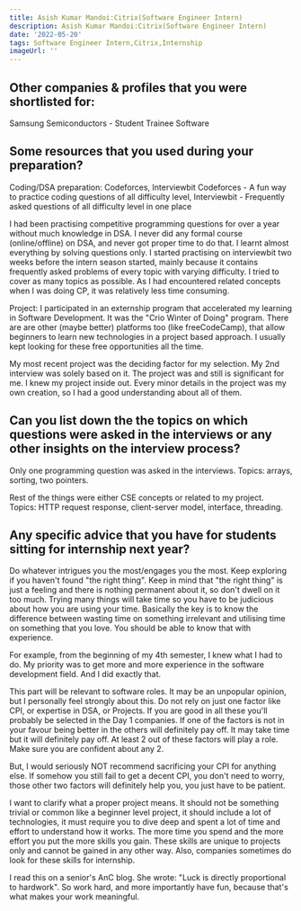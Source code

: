 ```yaml
---
title: Asish Kumar Mandoi:Citrix(Software Engineer Intern)
description: Asish Kumar Mandoi:Citrix(Software Engineer Intern)
date: '2022-05-20'
tags: Software Engineer Intern,Citrix,Internship
imageUrl: ''
---
```


## Other companies & profiles that you were shortlisted for:
Samsung Semiconductors - Student Trainee Software

## Some resources that you used during your preparation?
Coding/DSA preparation: Codeforces, Interviewbit
Codeforces - A fun way to practice coding questions of all difficulty level, 
Interviewbit - Frequently asked questions of all difficulty level in one place

I had been practising competitive programming questions for over a year without much knowledge in DSA. I never did any formal course (online/offline) on DSA, and never got proper time to do that. I learnt almost everything by solving questions only. I started practising on interviewbit two weeks before the intern season started, mainly because it contains frequently asked problems of every topic with varying difficulty. I tried to cover as many topics as possible. As I had encountered related concepts when I was doing CP, it was relatively less time consuming.

Project: I participated in an externship program that accelerated my learning in Software Development. It was the "Crio Winter of Doing" program. There are are other (maybe better) platforms too (like freeCodeCamp), that allow beginners to learn new technologies in a project based approach. I usually kept looking for these free opportunities all the time.

My most recent project was the deciding factor for my selection. My 2nd interview was solely based on it. The project was and still is significant for me. I knew my project inside out. Every minor details in the project was my own creation, so I had a good understanding about all of them.

## Can you list down the the topics on which questions were asked in the interviews or any other insights on the interview process?
Only one programming question was asked in the interviews.
Topics: arrays, sorting, two pointers.

Rest of the things were either CSE concepts or related to my project.
Topics: HTTP request response, client-server model, interface, threading.
## Any specific advice that you have for students sitting for internship next year?
Do whatever intrigues you the most/engages you the most. Keep exploring if you haven't found "the right thing". Keep in mind that "the right thing" is just a feeling and there is nothing permanent about it, so don't dwell on it too much. Trying many things will take time so you have to be judicious about how you are using your time. Basically the key is to know the difference between wasting time on something irrelevant and utilising time on something that you love. You should be able to know that with experience.

For example, from the beginning of my 4th semester, I knew what I had to do. My priority was to get more and more experience in the software development field. And I did exactly that.

This part will be relevant to software roles. It may be an unpopular opinion, but I personally feel strongly about this.
Do not rely on just one factor like CPI, or expertise in DSA, or Projects. If you are good in all these you'll probably be selected in the Day 1 companies. If one of the factors is not in your favour being better in the others will definitely pay off. It may take time but it will definitely pay off. At least 2 out of these factors will play a role. Make sure you are confident about any 2.

But, I would seriously NOT recommend sacrificing your CPI for anything else. If somehow you still fail to get a decent CPI, you don't need to worry, those other two factors will definitely help you, you just have to be patient.

I want to clarify what a proper project means. It should not be something trivial or common like a beginner level project, it should include a lot of technologies, it must require you to dive deep and spent a lot of time and effort to understand how it works. The more time you spend and the more effort you put the more skills you gain. These skills are unique to projects only and cannot be gained in any other way. Also, companies sometimes do look for these skills for internship.


I read this on a senior's AnC blog. She wrote: "Luck is directly proportional to hardwork". So work hard, and more importantly have fun, because that's what makes your work meaningful.

